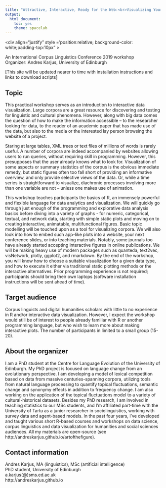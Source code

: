 ```yaml
---
title: "Attractive, Interactive, Ready for the Web:<br>Visualizing Your Data Using R"
output: 
  html_document: 
    toc: yes
    theme: spacelab
---
```


<style type="text/css">

h1.title {
  font-size: 30px;
  margin-top: 90px;
  background-color: white;
  padding-top: 20px;
  padding-bottom: 10px;
  z-index: 100;
}


</style>


<img src="clistop.png" alt = '' style = 'position:absolute; top:0; right:0; padding:0px; width=100%;overflow:hidden;z-index:-1'>


<div align="justify" style ='position:relative; background-color: white;padding-top:10px" >

An International Corpus Linguistics Conference 2019 workshop<br>
Organizer: Andres Karjus, University of Edinburgh

[This site will be updated nearer to time with installation instructions and links to download scripts]

## Topic 

This practical workshop serves as an introduction to interactive data visualization. Large corpora are a great resource for discovering and testing for linguistic and cultural phenomena. However, along with big data comes the question of how to make the information accessible – to the researcher looking for data, to the reader of an academic paper that has made use of the data, but also to the media or the interested lay person browsing the website of a project. 

Staring at large tables, XML trees or text files of millions of words is rarely useful. A number of corpora are indeed accompanied by websites allowing users to run queries, without requiring skill in programming. However, this presupposes that the user already knows what to look for. Visualization of some aspects or summary statistics of the corpus is the obvious immediate remedy, but static figures often too fall short of providing an informative overview, and only provide selective views of the data. Or, while a time series is straightforward to visualize, diachronic processes involving more than one variable are not – unless one makes use of animation.

This workshop teaches participants the basics of R, an immensely powerful and flexible language for data analytics and visualization. We will quickly go through just enough of the programming and explorative data analysis basics before diving into a variety of graphs - for numeric, categorical, textual, and network data, starting with simple static plots and moving on to creating interactive, animatable, multifunctional figures. Basic topic modelling will be touched upon as a tool for visualizing corpora. We will also look into how to embed such app-like plots into a website, your next conference slides, or into teaching materials. Notably, some journals too have already started accepting interactive figures in online publications. We will be making heavy use of modern packages such as quanteda, text2vec, visNetwork, plotly, ggplot2, and rmarkdown. By the end of the workshop, you will know how to choose a suitable visualization for a given data type, and how to execute it either via traditional static plotting methods or the interactive alternatives. Prior programming experience is not required; participants should bring their own laptops (software installation instructions will be sent ahead of time).


## Target audience

Corpus linguists and digital humanities scholars with little to no experience in R and/or interactive data visualization. However, I expect the workshop would still be of interest to people already familiar with R or another programming language, but who wish to learn more about making interactive plots. The number of participants in limited to a small group (15-20).


## About the organizer

I am a PhD student at the Centre for Language Evolution of the University of Edinburgh. My PhD project is focused on language change from an evolutionary perspective. I am developing a model of lexical competition based on data from massive centuries-spanning corpora, utilizing tools from natural language processing to quantify topical fluctuations, semantic change and synonymy effects in addition to frequency change. I am also working on the application of the topical fluctuations model to a variety of cultural-historical datasets. Besides my PhD research, I am involved in teaching statistics to our MSc students, and I’m affiliated part-time with the University of Tartu as a junior researcher in sociolinguistics, working with survey data and agent-based models. In the past four years, I’ve developed and taught various short R-based courses and workshops on data science, corpus linguistics and data visualization for humanities and social sciences audiences. All my materials are open-source (see http://andreskarjus.github.io/artofthefigure). 


## Contact information

Andres Karjus, MA (linguistics), MSc (artificial intelligence)<br>
PhD student, University of Edinburgh<br>
a.karjus(@)sms.ed.ac.uk<br>
http://andreskarjus.github.io
<br>
<br>


</div>